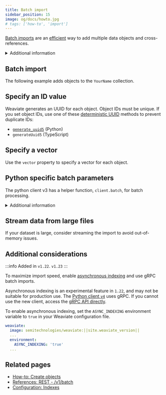 ```yaml
---
title: Batch import
sidebar_position: 15
image: og/docs/howto.jpg
# tags: ['how-to', 'import']
---
```



[Batch imports](../tutorials/import.md#to-batch-or-not-to-batch) are an [efficient](../api/rest/objects.md#objects-vs-batch) way to add multiple data objects and cross-references.


<details>
  <summary>Additional information</summary>

To create a bulk import job, follow these steps:

1. Initialize a batch object.
1. Add items to the batch object.
1. Ensure that the last batch is sent (flushed).

</details>

## Batch import

The following example adds objects to the `YourName` collection.

<Tabs groupId="languages">
  <TabItem value="py" label="Python (v4)">
    <FilteredTextBlock
      text={PyCode}
      startMarker="# BasicBatchImportExample"
      endMarker="# END BasicBatchImportExample"
      language="py"
    />
  </TabItem>

  <TabItem value="py3" label="Python (v3)">
    <FilteredTextBlock
      text={PyCodeV3}
      startMarker="# BasicBatchImportExample"
      endMarker="# END BasicBatchImportExample"
      language="py"
    />
  </TabItem>

  <TabItem value="js" label="JavaScript/TypeScript">
    <FilteredTextBlock
      text={TSCode}
      startMarker="// BasicBatchImportExample"
      endMarker="// END BasicBatchImportExample"
      language="ts"
    />
  </TabItem>

  <TabItem value="java" label="Java">
    <FilteredTextBlock
      text={JavaCode}
      startMarker="// BasicBatchImportExample"
      endMarker="// END BasicBatchImportExample"
      language="java"
    />
  </TabItem>

  <TabItem value="go" label="Go">
    <FilteredTextBlock
      text={GoCode}
      startMarker="// BasicBatchImportExample"
      endMarker="// END BasicBatchImportExample"
      language="go"
    />
  </TabItem>
</Tabs>

## Specify an ID value

Weaviate generates an UUID for each object. Object IDs must be unique. If you set object IDs, use one of these [deterministic UUID](#generate-a-deterministic-id) methods to prevent duplicate IDs:

- [`generate_uuid5`](https://weaviate-python-client.readthedocs.io/en/stable/weaviate.util.html#weaviate.util.generate_uuid5) (Python)
- `generateUuid5` (TypeScript)

<Tabs groupId="languages">
  <TabItem value="py" label="Python (v4)">
    <FilteredTextBlock
      text={PyCode}
      startMarker="# BatchImportWithIDExample"
      endMarker="# END BatchImportWithIDExample"
      language="py"
    />
  </TabItem>

  <TabItem value="py3" label="Python (v3)">
    <FilteredTextBlock
      text={PyCodeV3}
      startMarker="# BatchImportWithIDExample"
      endMarker="# END BatchImportWithIDExample"
      language="py"
    />
  </TabItem>

  <TabItem value="js" label="JavaScript/TypeScript">
    <FilteredTextBlock
      text={TSCode}
      startMarker="// BatchImportWithIDExample"
      endMarker="// END BatchImportWithIDExample"
      language="ts"
    />
  </TabItem>

  <TabItem value="java" label="Java">
    <FilteredTextBlock
      text={JavaCode}
      startMarker="// BatchImportWithIDExample"
      endMarker="// END BatchImportWithIDExample"
      language="java"
    />
  </TabItem>

  <TabItem value="go" label="Go">
    <FilteredTextBlock
      text={GoCode}
      startMarker="// BatchImportWithIDExample"
      endMarker="// END BatchImportWithIDExample"
      language="go"
    />
  </TabItem>
</Tabs>

## Specify a vector

Use the `vector` property to specify a vector for each object.

<Tabs groupId="languages">
  <TabItem value="py" label="Python (v4)">
    <FilteredTextBlock
      text={PyCode}
      startMarker="# BatchImportWithVectorExample"
      endMarker="# END BatchImportWithVectorExample"
      language="py"
    />
  </TabItem>

  <TabItem value="py3" label="Python (v3)">
    <FilteredTextBlock
      text={PyCodeV3}
      startMarker="# BatchImportWithVectorExample"
      endMarker="# END BatchImportWithVectorExample"
      language="py"
    />
  </TabItem>

  <TabItem value="js" label="JavaScript/TypeScript">
    <FilteredTextBlock
      text={TSCode}
      startMarker="// BatchImportWithVectorExample"
      endMarker="// END BatchImportWithVectorExample"
      language="ts"
    />
  </TabItem>

  <TabItem value="java" label="Java">
    <FilteredTextBlock
      text={JavaCode}
      startMarker="// BatchImportWithVectorExample"
      endMarker="// END BatchImportWithVectorExample"
      language="java"
    />
  </TabItem>

  <TabItem value="go" label="Go">
    <FilteredTextBlock
      text={GoCode}
      startMarker="// BatchImportWithVectorExample"
      endMarker="// END BatchImportWithVectorExample"
      language="go"
    />
  </TabItem>
</Tabs>

## Python specific batch parameters

The python client v3 has a helper function, `client.batch`, for batch processing. 

<FilteredTextBlock
  text={PyCodeV3}
  startMarker="# ConfigureBatchImportExample"
  endMarker="# END ConfigureBatchImportExample"
  language="py"
/>

<details>
  <summary>Additional information</summary>

The following parameters have the greatest impact on the batch import speed:

| Parameter | Type | Recommended<br/>value | Purpose |
| :- | :- | :- |:- |
| `batch_size` | integer | 50 - 200 | Initial batch size
| `num_workers` | integer | 1 - 2 | Maximum number of parallel workers
| `dynamic` | boolean | True | If true, dynamically adjust the `batch_size`<br/> based on the number of items in the batch

To automatically flush the last batch of object, use `client.batch` in a context manager.

For more information, see [Python client batching](../client-libraries/python.md#batching).

</details>

## Stream data from large files

If your dataset is large, consider streaming the import to avoid out-of-memory issues.

<!-- TODOv4: update Python - JSON and CSV with v4 code -->

<Tabs groupId="languages">
  <TabItem value="py" label="Python - JSON">

  <FilteredTextBlock
    text={PyCode}
    startMarker="# START JSON streaming"
    endMarker="# END JSON streaming"
    language="py"
  />

  </TabItem>
  <TabItem value="pycsv" label="Python - CSV">

  <FilteredTextBlock
    text={PyCode}
    startMarker="# START CSV streaming"
    endMarker="# END CSV streaming"
    language="py"
  />

  </TabItem>
  <TabItem value="js" label="TypeScript - JSON">

  <FilteredTextBlock
    text={TSCode}
    startMarker="// START JSON streaming"
    endMarker="// END JSON streaming"
    language="ts"
  />

  </TabItem>
  <TabItem value="jscsv" label="TypeScript - CSV">

  <FilteredTextBlock
    text={TSCode}
    startMarker="// START CSV streaming"
    endMarker="// END CSV streaming"
    language="ts"
  />

  </TabItem>
</Tabs>

## Additional considerations

:::info Added in `v1.22`. `v1.23`
:::

To maximize import speed, enable [asynchronous indexing](../configuration/indexes.md#asynchronous-indexing) and use gRPC batch imports. 

Asynchronous indexing is an experimental feature in `1.22`, and may not be suitable for production use. The [Python client `v4`](../client-libraries/python.md) uses gRPC. If you cannot use the new client, access the [gRPC API directly](../api/grpc.md).

To enable asynchronous indexing, set the `ASYNC_INDEXING` environment variable to `true` in your Weaviate configuration file.

```yaml
weaviate:
  image: semitechnologies/weaviate:||site.weaviate_version||
  ...
  environment:
    ASYNC_INDEXING: 'true'
  ...
```

## Related pages

- [How-to: Create objects](./create.mdx)
- [References: REST - /v1/batch](../api/rest/batch.md)
- [Configuration: Indexes](../configuration/indexes.md#asynchronous-indexing)


<DocsMoreResources />
